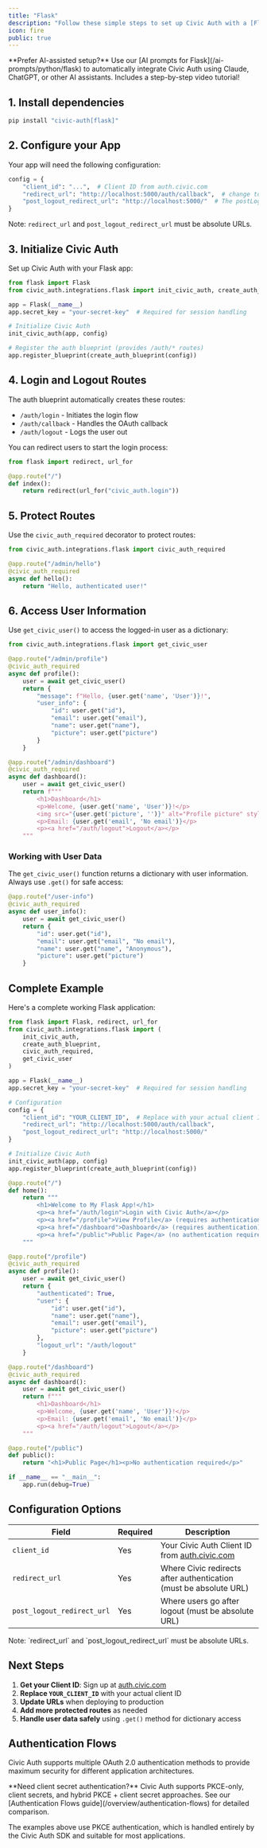 ```yaml
---
title: "Flask"
description: "Follow these simple steps to set up Civic Auth with a [Flask](https://flask.palletsprojects.com/) backend (a working example is available in the [github repo](https://github.com/civicteam/civic-auth-py/tree/main/examples/flask))."
icon: fire
public: true
---
```



<Info>
**Prefer AI-assisted setup?** Use our [AI prompts for Flask](/ai-prompts/python/flask) to automatically integrate Civic Auth using Claude, ChatGPT, or other AI assistants. Includes a step-by-step video tutorial!
</Info>

<PythonSdkWarning />

## 1. Install dependencies

```bash
pip install "civic-auth[flask]"
```

## 2. Configure your App

Your app will need the following configuration:

```python
config = {
    "client_id": "...",  # Client ID from auth.civic.com
    "redirect_url": "http://localhost:5000/auth/callback",  # change to your domain when deploying
    "post_logout_redirect_url": "http://localhost:5000/"  # The postLogoutRedirectUrl is the URL where the user will be redirected after successfully logging out from Civic's auth server.
}
```

Note: `redirect_url` and `post_logout_redirect_url` must be absolute URLs.

## 3. Initialize Civic Auth

Set up Civic Auth with your Flask app:

```python
from flask import Flask
from civic_auth.integrations.flask import init_civic_auth, create_auth_blueprint

app = Flask(__name__)
app.secret_key = "your-secret-key"  # Required for session handling

# Initialize Civic Auth
init_civic_auth(app, config)

# Register the auth blueprint (provides /auth/* routes)
app.register_blueprint(create_auth_blueprint(config))
```

## 4. Login and Logout Routes

The auth blueprint automatically creates these routes:
- `/auth/login` - Initiates the login flow
- `/auth/callback` - Handles the OAuth callback
- `/auth/logout` - Logs the user out

You can redirect users to start the login process:

```python
from flask import redirect, url_for

@app.route("/")
def index():
    return redirect(url_for("civic_auth.login"))
```

## 5. Protect Routes

Use the `civic_auth_required` decorator to protect routes:

```python
from civic_auth.integrations.flask import civic_auth_required

@app.route("/admin/hello")
@civic_auth_required
async def hello():
    return "Hello, authenticated user!"
```

## 6. Access User Information

Use `get_civic_user()` to access the logged-in user as a dictionary:

```python
from civic_auth.integrations.flask import get_civic_user

@app.route("/admin/profile")
@civic_auth_required
async def profile():
    user = await get_civic_user()
    return {
        "message": f"Hello, {user.get('name', 'User')}!",
        "user_info": {
            "id": user.get("id"),
            "email": user.get("email"),
            "name": user.get("name"),
            "picture": user.get("picture")
        }
    }

@app.route("/admin/dashboard")
@civic_auth_required
async def dashboard():
    user = await get_civic_user()
    return f"""
        <h1>Dashboard</h1>
        <p>Welcome, {user.get('name', 'User')}!</p>
        <img src="{user.get('picture', '')}" alt="Profile picture" style="width: 50px; height: 50px; border-radius: 50%;">
        <p>Email: {user.get('email', 'No email')}</p>
        <p><a href="/auth/logout">Logout</a></p>
    """
```

### Working with User Data

The `get_civic_user()` function returns a dictionary with user information. Always use `.get()` for safe access:

```python
@app.route("/user-info")
@civic_auth_required
async def user_info():
    user = await get_civic_user()
    return {
        "id": user.get("id"),
        "email": user.get("email", "No email"),
        "name": user.get("name", "Anonymous"),
        "picture": user.get("picture")
    }
```

## Complete Example

Here's a complete working Flask application:

```python
from flask import Flask, redirect, url_for
from civic_auth.integrations.flask import (
    init_civic_auth, 
    create_auth_blueprint, 
    civic_auth_required, 
    get_civic_user
)

app = Flask(__name__)
app.secret_key = "your-secret-key"  # Required for session handling

# Configuration
config = {
    "client_id": "YOUR_CLIENT_ID",  # Replace with your actual client ID
    "redirect_url": "http://localhost:5000/auth/callback",
    "post_logout_redirect_url": "http://localhost:5000/"
}

# Initialize Civic Auth
init_civic_auth(app, config)
app.register_blueprint(create_auth_blueprint(config))

@app.route("/")
def home():
    return """
        <h1>Welcome to My Flask App!</h1>
        <p><a href="/auth/login">Login with Civic Auth</a></p>
        <p><a href="/profile">View Profile</a> (requires authentication)</p>
        <p><a href="/dashboard">Dashboard</a> (requires authentication)</p>
        <p><a href="/public">Public Page</a> (no authentication required)</p>
    """

@app.route("/profile")
@civic_auth_required
async def profile():
    user = await get_civic_user()
    return {
        "authenticated": True,
        "user": {
            "id": user.get("id"),
            "name": user.get("name"),
            "email": user.get("email"),
            "picture": user.get("picture")
        },
        "logout_url": "/auth/logout"
    }

@app.route("/dashboard")
@civic_auth_required
async def dashboard():
    user = await get_civic_user()
    return f"""
        <h1>Dashboard</h1>
        <p>Welcome, {user.get('name', 'User')}!</p>
        <p>Email: {user.get('email', 'No email')}</p>
        <p><a href="/auth/logout">Logout</a></p>
    """

@app.route("/public")
def public():
    return "<h1>Public Page</h1><p>No authentication required</p>"

if __name__ == "__main__":
    app.run(debug=True)
```

## Configuration Options

| Field | Required | Description |
|-------|----------|-------------|
| `client_id` | Yes | Your Civic Auth Client ID from [auth.civic.com](https://auth.civic.com) |
| `redirect_url` | Yes | Where Civic redirects after authentication (must be absolute URL) |
| `post_logout_redirect_url` | Yes | Where users go after logout (must be absolute URL) |

<Info>
Note: `redirect_url` and `post_logout_redirect_url` must be absolute URLs.
</Info>

## Next Steps

1. **Get your Client ID**: Sign up at [auth.civic.com](https://auth.civic.com)
2. **Replace `YOUR_CLIENT_ID`** with your actual client ID
3. **Update URLs** when deploying to production
4. **Add more protected routes** as needed
5. **Handle user data safely** using `.get()` method for dictionary access

## Authentication Flows

Civic Auth supports multiple OAuth 2.0 authentication methods to provide maximum security for different application architectures.

<Info>
**Need client secret authentication?** Civic Auth supports PKCE-only, client secrets, and hybrid PKCE + client secret approaches. See our [Authentication Flows guide](/overview/authentication-flows) for detailed comparison.
</Info>

The examples above use PKCE authentication, which is handled entirely by the Civic Auth SDK and suitable for most applications.